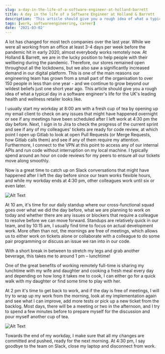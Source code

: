 ```yaml
---
slug: a-day-in-the-life-of-a-software-engineer-at-holland-barrett
title: A day in the life of a Software Engineer at Holland & Barrett
description: 'This article should give you a rough idea of what a typical day in a software engineers life for the UKs leading health and wellness retailer looks like.'
tags: [work, softwareengineering, career]
date: '2021-03-02'
---
```


A lot has changed for most tech companies over the last year. While we were all working from an office at least 3-4 days per week before the pandemic hit in early 2020, almost everybody works remotely now. At Holland & Barrett, we are in the lucky position to help people with their wellbeing during the pandemic. Therefore, our stores remained open throughout all the lockdowns, but we also saw a significantly increased demand in our digital platform. This is one of the main reasons our engineering team has grown from a small part of the organisation to over 150 people in less than one year - and we continue to grow beyond our wildest beliefs just one short year ago. This article should give you a rough idea of what a typical day in a software engineer's life for the UK's leading health and wellness retailer looks like.

I usually start my workday at 8:00 am with a fresh cup of tea by opening up my email client to check on any issues that might have happened overnight or see if any meetings have been scheduled after I left work at 4:30 pm the day before. Next, I sign in to Jira to check the progress of the current sprint and see if any of my colleagues' tickets are ready for code review, at which point I open up Gitlab to look at open Pull Requests (or Merge Requests, how Gitlab calls them) and see if any of them require my attention. Furthermore, I connect to the VPN at this point to access any of our internal APIs and run code without interruption on my local machine. I typically spend around an hour on code reviews for my peers to ensure all our tickets move along smoothly.

Now is a great time to catch up on Slack conversations that might have happened after I left the day before since our team works flexible hours, and while my workday ends at 4:30 pm, other colleagues work until six or even later.

![Alt Text](https://dev-to-uploads.s3.amazonaws.com/uploads/articles/f4hhr9xs5cgpvlfwnfoq.jpg)

At 10 am, it's time for our daily standup where our cross-functional squad goes over what we did the day before, what we are planning to work on today and whether there are any issues or blockers that require a colleague to resolve before we can move forward. Standups are relatively quick in our team, and by 10:15 am, I usually find time to focus on actual development work. More often than not, the mornings are free of meetings, which allows us to either work on tickets alone or collaborate with a colleague to do some pair programming or discuss an issue we ran into in our code.

With a short break in between to stretch my legs and grab another beverage, this takes me to around 1 pm – lunchtime!

One of the great benefits of working remotely full-time is sharing my lunchtime with my wife and daughter and cooking a fresh meal every day and depending on how long it takes me to cook, I can either go for a quick walk with my daughter or find some time to play with her.

At 2 pm it's time to get back to work, and if the day is free of meetings, I will try to wrap up my work from the morning, look at my implementation again and see what I can improve, add more tests or pick up a new ticket from the backlog. Most days, there will be a meeting or two in the afternoon, and I try to spend a few minutes before to prepare myself for the discussion and pour myself another cup of tea.

![Alt Text](https://dev-to-uploads.s3.amazonaws.com/uploads/articles/zo53fcw7odowwppfgn02.jpg)

Towards the end of my workday, I make sure that all my changes are committed and pushed, ready for the next morning. At 4:30 pm, I say goodbye to the team on Slack, close my laptop and disconnect from work.

